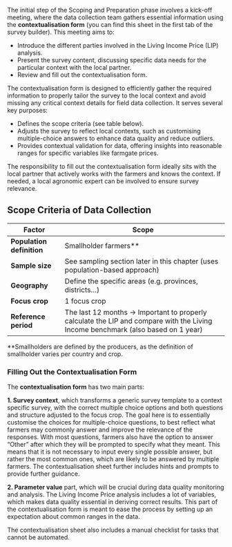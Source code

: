 
The initial step of the Scoping and Preparation phase involves a kick-off meeting, where the data collection team gathers essential information using the **contextualisation form** (you can find this sheet in the first tab of the survey builder). This meeting aims to:

- Introduce the different parties involved in the Living Income Price (LIP) analysis.
- Present the survey content, discussing specific data needs for the particular context with the local partner.
- Review and fill out the contextualisation form.

The contextualisation form is designed to efficiently gather the required information to properly tailor the survey to the local context and avoid missing any critical context details for field data collection. It serves several key purposes:

- Defines the scope criteria (see table below).
- Adjusts the survey to reflect local contexts, such as customising multiple-choice answers to enhance data quality and reduce outliers.
- Provides contextual validation for data, offering insights into reasonable ranges for specific variables like farmgate prices.

The responsibility to fill out the contextualisation form ideally sits with the local partner that actively works with the farmers and knows the context. If needed, a local agronomic expert can be involved to ensure survey relevance. 


## Scope Criteria of Data Collection

| **Factor**         | **Scope**                                                                 |
|--------------------|---------------------------------------------------------------------------|
| **Population definition** | Smallholder farmers**                                                 |
| **Sample size**    | See sampling section later in this chapter (uses population-based approach) |
| **Geography**      | Define the specific areas (e.g. provinces, districts…)                     |
| **Focus crop**     | 1 focus crop                                                              |
| **Reference period** | The last 12 months → Important to properly calculate the LIP and compare with the Living Income benchmark (also based on 1 year) |

**Smallholders are defined by the producers, as the definition of smallholder varies per country and crop.

### Filling Out the Contextualisation Form

The **contextualisation form** has two main parts:

**1. Survey context**, which transforms a generic survey template to a context specific survey, with the correct multiple choice options and both questions and structure adjusted to the focus crop. The goal here is to essentially customise the choices for multiple-choice questions, to best reflect what farmers may commonly answer and improve the relevance of the responses. With most questions, farmers also have the option to answer “Other” after which they will be prompted to specify what they meant. This means that it is not necessary to input every single possible answer, but rather the most common ones, which are likely to be answered by multiple farmers. The contextualisation sheet further includes hints and prompts to provide further guidance. 

**2. Parameter value** part, which will be crucial during data quality monitoring and analysis. The Living Income Price analysis includes a lot of variables, which makes data quality essential in deriving correct results. This part of the contextualisation form is meant to ease the process by setting up an expectation about common ranges in the data. 

The contextualisation sheet also includes a manual checklist for tasks that cannot be automated. 
